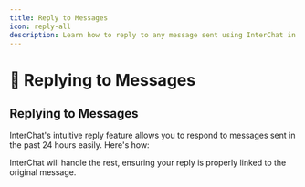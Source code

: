```yaml
---
title: Reply to Messages
icon: reply-all
description: Learn how to reply to any message sent using InterChat in a hub
---
```


# 🔁 Replying to Messages

## Replying to Messages

InterChat's intuitive reply feature allows you to respond to messages sent in the past 24 hours easily. Here's how:

InterChat will handle the rest, ensuring your reply is properly linked to the original message.

<Frame><img src="MsgReply.gif" alt="" /></Frame>
